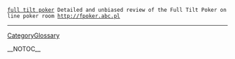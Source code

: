  <a href=http://fpoker.abc.pl>full tilt poker</a> Detailed and unbiased review of the Full Tilt Poker online poker room http://fpoker.abc.pl
----
[[CategoryGlossary]]

__NOTOC__